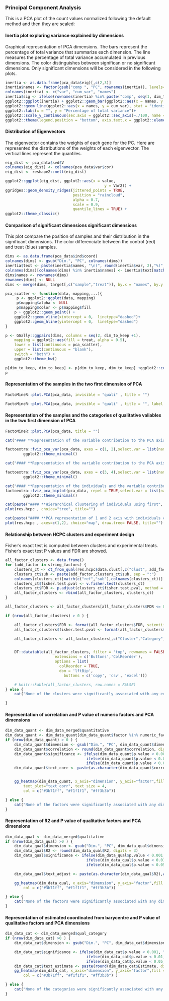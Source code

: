 



### **Principal Component Analysis**
This is a PCA plot of the count values normalized following the default method and then they are scaled:

#### **Inertia plot exploring variance explained by dimensions**

Graphical representation of PCA dimensions. The bars represent the percentage of total variance that summarize each dimension. 
The line measures the percentage of total variance accumulated in previous dimensions. The color distinguishes between significan or no significant dimensions. 
Only significant dimensions will be considered in the following plots.

```r
inertia <- as.data.frame(pca_data$eig)[,c(2,3)]
inertia$names <- factor(gsub("comp ", "PC", rownames(inertia)), levels= gsub("comp ", "PC", rownames(inertia)))
colnames(inertia) <- c("var", "cum_var", "names")
inertia$sig <- ifelse(rownames(inertia) %in% paste("comp", seq(1, dim_to_keep)), "significant", "no_significant")
ggplot2::ggplot(inertia) + ggplot2::geom_bar(ggplot2::aes(x = names, y = var, fill = sig), stat = "identity") + 
ggplot2::geom_line(ggplot2::aes(x = names, y = cum_var), stat = "identity", group = 1)+ 
ggplot2::labs(x = "", y = "Percentage of total variance")+ 
ggplot2::scale_y_continuous(sec.axis = ggplot2::sec_axis(~./100, name = "Cumulative percentage of variance", labels = scales::percent)) + 
ggplot2::theme(legend.position = "bottom", axis.text.x = ggplot2::element_text(angle = 45, hjust = 1))

```


#### **Distribution of Eigenvectors**
The eigenvector contains the weights of each gene for the PC. Here are represented the distributions of the weights of each eigenvector.
The vertical lines represent the quantiles. 

```r

eig_dist <- pca_data$svd$V
colnames(eig_dist) <- colnames(pca_data$var$cor)
eig_dist <- reshape2::melt(eig_dist)

ggplot2::ggplot(eig_dist, ggplot2::aes(x = value, 
                                            y = Var2)) + 
ggridges::geom_density_ridges(jittered_points = TRUE, 
                              position = "raincloud", 
                              alpha = 0.7, 
                              scale = 0.9, 
                              quantile_lines = TRUE) + 
ggplot2::theme_classic()
```

#### **Comparison of significant dimensions significant dimensions**

This plot compare the position of samples and their distribution in the significant dimensions. 
The color differenciate between the control (red) and treat (blue) samples. 

```r

dims <- as.data.frame(pca_data$ind$coord)
colnames(dims) <- gsub("Dim.", "PC", colnames(dims))
inertia$text <- paste(inertia$names, "\n(", round(inertia$var, 2),"%)", sep = "")
colnames(dims)[colnames(dims) %in% inertia$names] <- inertia$text[match(colnames(dims), inertia$names)]
dims$names <- rownames(dims)
rownames(dims) <- NULL
dims <- merge(dims, target[,c("sample","treat")], by.x = "names", by.y ="sample")

pca_scatter <- function(data, mapping,...){
	 p <- ggplot2::ggplot(data, mapping)  
	 p$mapping$alpha <- NULL
	 p$mapping$color <- p$mapping$fill
	p + ggplot2::geom_point() + 
	ggplot2::geom_vline(xintercept = 0,  linetype="dashed")+ 
	ggplot2::geom_hline(yintercept = 0,  linetype="dashed")
}

p <- GGally::ggpairs(dims, columns = seq(2, dim_to_keep +1),  
	mapping = ggplot2::aes(fill = treat, alpha = 0.5),
	lower = list(continuous = pca_scatter),
	upper = list(continuous = "blank"), 
	switch = "both") + 
	ggplot2::theme_bw() 

p[dim_to_keep, dim_to_keep] <- p[dim_to_keep, dim_to_keep] +ggplot2::coord_flip()
p
```

#### **Representation of the samples in the two first dimension of PCA** 
```r
FactoMineR::plot.PCA(pca_data, invisible = "quali" , title = "")
``` 

```r
FactoMineR::plot.PCA(pca_data, invisible = "quali" , title = "", label = "none", habillage = "treat")
```

#### **Representation of the samples and the categories of qualitative valiables in the two first dimension of PCA** 

```r

FactoMineR::plot.PCA(pca_data, title = "")
```


```r
cat("#### **Representation of the variable contribution to the PCA axis 1 and 2**")

factoextra::fviz_pca_var(pca_data, axes = c(1, 2),select.var = list(name=numeric_factors), col.var="steelblue", title="") +
		ggplot2::theme_minimal()

``` 

```r
cat("#### **Representation of the variable contribution to the PCA axis 3 and 4**")

factoextra::fviz_pca_var(pca_data, axes = c(3, 4),select.var = list(name=numeric_factors), col.var="steelblue", title="") +
		ggplot2::theme_minimal()

``` 


```r
cat("#### **Representation of the individuals and the variable contribution to the PCA axis 1 and 2**")
factoextra::fviz_pca_biplot(pca_data, repel = TRUE,select.var = list(name=numeric_factors), col.var="steelblue", title="") +
		ggplot2::theme_minimal()

```

```r
cat(paste("#### **Hierarchical clustering of individuals using first", dim_to_keep, "significant PCA dimensions**",sep=' '))
plot(res.hcpc , choice="tree", title="")

```

```r
cat(paste("#### **PCA representation of 1 and 2 axis with individuals coloured by its cluster membership. The first ", dim_to_keep, "significant PCA dimensions are used for HCPC**",sep=' '))
plot(res.hcpc , axes=c(1,2), choice="map", draw.tree= FALSE, title="")
```


#### **Relationship between HCPC clusters and experiment design**
Fisher's exact test is computed between clusters and experimental treats. Fisher's exact test P values and FDR are showed. 
```r

all_factor_clusters <- data.frame()
for (add_factor in string_factors) {
	clusters_ct <- ct_from_qual(res.hcpc$data.clust[,c("clust", add_factor)])
	clusters_ct$sub <- paste(add_factor,clusters_ct$sub, sep = ":")
	colnames(clusters_ct)[match(c("ref","sub"),colnames(clusters_ct))] <- c("Cluster","Category")
	clusters_ct$fisher.test.pval <- v.fisher.test(clusters_ct)
	clusters_ct$FDR <- p.adjust(clusters_ct$fisher.test.pval, method = "BH")
	all_factor_clusters <- rbind(all_factor_clusters, clusters_ct)
}

all_factor_clusters <- all_factor_clusters[all_factor_clusters$FDR <= 0.05,]

if (nrow(all_factor_clusters) > 0 ) {

	all_factor_clusters$FDR <- format(all_factor_clusters$FDR, scientific = TRUE, digits = 3)
	all_factor_clusters$fisher.test.pval <- format(all_factor_clusters$fisher.test.pval, scientific = TRUE, digits = 3)

	all_factor_clusters <- all_factor_clusters[,c("Cluster","Category","fisher.test.pval", "FDR")]


	DT::datatable(all_factor_clusters, filter = 'top', rownames = FALSE, 
                      extensions = c('Buttons','ColReorder'),
                      options = list(
                        colReorder = TRUE,
                        dom = 'lftBip',
                          buttons = c('copy', 'csv', 'excel')))

	# knitr::kable(all_factor_clusters, row.names = FALSE)
} else {
	cat("None of the clusters were significantly associated with any experimental group")

}

```

#### **Representation of correlation and P value of numeric factors and PCA dimensions**

```r
dim_data_quant <- dim_data_merged$quantitative
dim_data_quant <- dim_data_quant[dim_data_quant$factor %in% numeric_factors,]
if (nrow(dim_data_quant) > 0 ) {
	dim_data_quant$dimension <- gsub("Dim.", "PC", dim_data_quant$dimension)
	dim_data_quant$correlation <- round(dim_data_quant$correlation, digits = 2)
	dim_data_quant$significance <- ifelse(dim_data_quant$p.value < 0.001, "***",
					                ifelse(dim_data_quant$p.value < 0.01, "**",
				                    ifelse(dim_data_quant$p.value < 0.05, "*", "")))
	dim_data_quant$text_corr <- paste(as.character(dim_data_quant$correlation),as.character(dim_data_quant$significance), sep = " ")


	gg_heatmap(dim_data_quant, x_axis="dimension", y_axis="factor",fill = "correlation", 
		text_plot="text_corr", text_size = 4,
		col = c("#3b71ff", "#f1f1f1", "#ff3b3b"))

} else {
	cat("None of the factors were significantly associated with any dimension")
}
```

#### **Representation of R2 and P value of qualitative factors and PCA dimensions**

```r

dim_data_qual <- dim_data_merged$qualitative
if (nrow(dim_data_qual) >0 ) {
	dim_data_qual$dimension <- gsub("Dim.", "PC", dim_data_qual$dimension)
	dim_data_qual$R2 <- round(dim_data_qual$R2, digits = 3)
	dim_data_qual$significance <- ifelse(dim_data_qual$p.value < 0.001, "***",
					                ifelse(dim_data_qual$p.value < 0.01, "**",
				                    ifelse(dim_data_qual$p.value < 0.05, "*", "")))

	dim_data_qual$text_adjust <- paste(as.character(dim_data_qual$R2),as.character(dim_data_qual$significance), sep = " ")

	gg_heatmap(dim_data_qual, x_axis="dimension", y_axis="factor",fill = "R2", text_plot="text_adjust", text_size = 4,
		col = c("#3b71ff", "#f1f1f1", "#ff3b3b"))

} else {
	cat("None of the factors were significantly associated with any dimension")
}
```

#### **Representation of estimated coordinated from barycentre and P value of qualitative factors and PCA dimensions**

```r

dim_data_cat <- dim_data_merged$qual_category
if (nrow(dim_data_cat) >0 ) {
	dim_data_cat$dimension <- gsub("Dim.", "PC", dim_data_cat$dimension)

	dim_data_cat$significance <- ifelse(dim_data_cat$p.value < 0.001, "***",
					                ifelse(dim_data_cat$p.value < 0.01, "**",
				                    ifelse(dim_data_cat$p.value < 0.05, "*", "")))
	dim_data_cat$text_estimate <- paste(round(dim_data_cat$Estimate, digits = 4),dim_data_cat$significance, sep = " ")
	gg_heatmap(dim_data_cat, x_axis="dimension", y_axis="factor",fill = "Estimate", text_plot="text_estimate", text_size = 4,
		col = c("#3b71ff", "#f1f1f1", "#ff3b3b") )

} else {
	cat("None of the categories were significantly associated with any dimension")
}
```